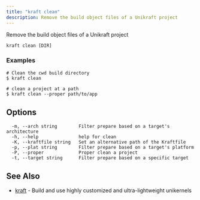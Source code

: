 ```yaml
---
title: "kraft clean"
description: Remove the build object files of a Unikraft project
---
```


Remove the build object files of a Unikraft project

```
kraft clean [DIR]
```

### Examples

```
# Clean the cwd build directory
$ kraft clean

# clean a project at a path
$ kraft clean --proper path/to/app
```

## Options

```
  -m, --arch string        Filter prepare based on a target's architecture
  -h, --help               help for clean
  -K, --kraftfile string   Set an alternative path of the Kraftfile
  -p, --plat string        Filter prepare based on a target's platform
  -P, --proper             Proper clean a project
  -t, --target string      Filter prepare based on a specific target
```

## See Also

* [kraft](kraft.md)	 - Build and use highly customized and ultra-lightweight unikernels

